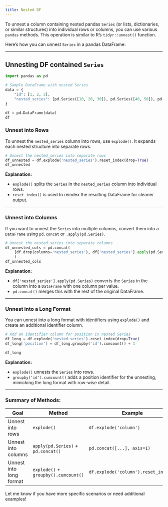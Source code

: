 ```yaml
---
title: Nested DF
---
```


To unnest a column containing nested pandas `Series` (or lists, dictionaries, or similar structures) into individual rows or columns, you can use various `pandas` methods. This operation is similar to R's `tidyr::unnest()` function.

Here’s how you can unnest `Series` in a pandas DataFrame:

---

## Unnesting DF contained `Series`

```python
import pandas as pd

# Sample DataFrame with nested Series
data = {
    "id": [1, 2, 3],
    "nested_series": [pd.Series([10, 20, 30]), pd.Series([40, 50]), pd.Series([60])]
}

df = pd.DataFrame(data)
df
```


### Unnest into Rows

To unnest the `nested_series` column into rows, use `explode()`. It expands each nested structure into separate rows.


```python
# Unnest the nested_series into separate rows
df_unnested = df.explode('nested_series').reset_index(drop=True)
df_unnested
```

**Explanation:**

- `explode()` splits the `Series` in the `nested_series` column into individual rows.
- `reset_index()` is used to reindex the resulting DataFrame for cleaner output.

---

### Unnest into Columns

If you want to unnest the `Series` into multiple columns, convert them into a `DataFrame` using `pd.concat` or `.apply(pd.Series)`.

```python
# Unnest the nested_series into separate columns
df_unnested_cols = pd.concat(
    [df.drop(columns='nested_series'), df['nested_series'].apply(pd.Series)], axis=1
    )
df_unnested_cols
```


**Explanation:**

- `df['nested_series'].apply(pd.Series)` converts the `Series` in the column into a `DataFrame` with one column per value.
- `pd.concat()` merges this with the rest of the original DataFrame.

---

### Unnest into a Long Format

You can unnest into a long format with identifiers using `explode()` and create an additional identifier column.


```python
# Add an identifier column for position in nested Series
df_long = df.explode('nested_series').reset_index(drop=True)
df_long['position'] = df_long.groupby('id').cumcount() + 1

df_long
```

**Explanation:**

- `explode()` unnests the `Series` into rows.
- `groupby('id').cumcount()` adds a position identifier for the unnesting, mimicking the long format with row-wise detail.

---

### Summary of Methods:

| **Goal**                    | **Method**                                             | **Example**                              |
|-----------------------------|-------------------------------------------------------|------------------------------------------|
| Unnest into rows            | `explode()`                                           | `df.explode('column')`                   |
| Unnest into columns         | `apply(pd.Series)` + `pd.concat()`                    | `pd.concat([...], axis=1)`               |
| Unnest into long format     | `explode()` + `groupby().cumcount()`                  | `df.explode('column').reset_index()`     |

Let me know if you have more specific scenarios or need additional examples!